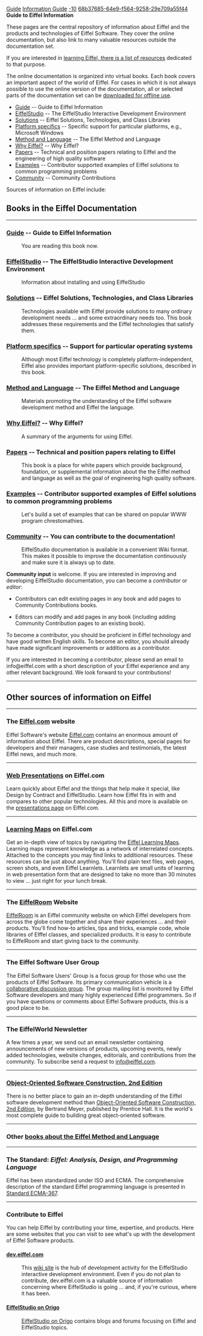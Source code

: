 [[Property:title|Guide]]
[[Property:link_title|Information Guide]]
[[Property:weight|-10]]
[[Property:uuid|68b37685-64e9-f564-9258-29e709a55f44]]
'''Guide to Eiffel Information'''

These pages are the central repository of information about Eiffel and the products and technologies of Eiffel Software. They cover the online documentation, but also link to many valuable resources outside the documentation set.

If you are interested in [[Learning Eiffel|learning Eiffel, there is a list of resources]] dedicated to that purpose. 

The online documentation is organized into virtual books. Each book covers an important aspect of the world of Eiffel. For cases in which it is not always possible to use the online version of the documentation, all or selected parts of the documentation set can be [[Offline use of the Eiffel documentation|downloaded for offline use]].

* [[Guide]] -- Guide to Eiffel Information
* [[EiffelStudio]] -- The EiffelStudio Interactive Development Environment
* [[Solutions]] -- Eiffel Solutions, Technologies, and Class Libraries
* [[Platform specifics]] -- Specific support for particular platforms, e.g., Microsoft Windows 
* [[Method|Method and Language]] -- The Eiffel Method and Language
* [[Why Eiffel?]] -- Why Eiffel?
* [[Papers]] -- Technical and position papers relating to Eiffel and the engineering of high quality software
* [[Examples]] -- Contributor supported examples of Eiffel solutions to common programming problems
* [[Community]] -- Community Contributions
<!--break-->
Sources of information on Eiffel include:

==Books in the Eiffel Documentation==
----

===[[Guide]] -- Guide to Eiffel Information===

:You are reading this book now.

===[[EiffelStudio]] -- The EiffelStudio Interactive Development Environment===

:Information about installing and using EiffelStudio

===[[Solutions]] -- Eiffel Solutions, Technologies, and Class Libraries===

:Technologies available with Eiffel provide solutions to many ordinary development needs ... and some extraordinary needs too. This book addresses these requirements and the Eiffel technologies that satisfy them.

===[[Platform specifics]] -- Support for particular operating systems===

:Although most  Eiffel technology is completely platform-independent, Eiffel also provides important platform-specific solutions, described in this book.

===[[Method|Method and Language]] -- The Eiffel Method and Language===

:Materials promoting the understanding of the Eiffel software development method and Eiffel the language.

===[[Why Eiffel?]] -- Why Eiffel? ===

:A summary of the arguments for using Eiffel.

===[[Papers]] -- Technical and position papers relating to Eiffel===

:This book is a place for white papers which provide background, foundation, or supplemental information about the the Eiffel method and language as well as the goal of engineering high quality software. 

===[[Examples]] -- Contributor supported examples of Eiffel solutions to common programming problems===

:Let's build a set of examples that can be shared on popular WWW program chrestomathies. 

===[[Community]] -- You can contribute to the documentation!===

:EiffelStudio documentation is available in a convenient Wiki format. This makes it possible to improve the documentation continuously and make sure it is always up to date.



'''Community input''' is welcome. If you are interested in improving and developing EiffelStudio documentation, you can become a ''contributor'' or ''editor'':

* Contributors can edit existing pages in any book and add pages to Community Contributions books.

* Editors can modify and add pages in any book (including adding Community Contribution pages to an existing book).

To become a contributor, you should be proficient in Eiffel technology and have good written English skills. To become an editor, you should already have made significant improvements or additions as a contributor.

If you are interested in becoming a contributor, please send an email to info@eiffel.com with a short description of your Eiffel experience and any other relevant background. We look forward to your contributions!



----

==Other sources of information on Eiffel==

----


===The [http://eiffel.com Eiffel.com] website===

Eiffel Software's website [http://eiffel.com Eiffel.com] contains an enormous amount of information about Eiffel. There are product descriptions, special pages for developers and their managers, case studies and testimonials, the latest Eiffel news, and much more.


----

===[http://eiffel.com/developers/presentations/ Web Presentations] on Eiffel.com===

Learn quickly about Eiffel and the things that help make it special, like Design by Contract and EiffelStudio. Learn how Eiffel fits in with and compares to other popular technologies. All this and more is available on the [http://eiffel.com/developers/presentations/ presentations page] on Eiffel.com. 


----

===[http://eiffel.com/developers/learning_maps/ Learning Maps] on Eiffel.com===

Get an in-depth view of topics by navigating the [http://eiffel.com/developers/learning_maps/ Eiffel Learning Maps]. Learning maps represent knowledge as a network of interrelated concepts. Attached to the concepts you may find links to additional resources. These resources can be just about anything. You'll find plain text files, web pages, screen shots, and even Eiffel Learnlets. Learnlets are small units of learning in web presentation form that are designed to take no more than 30 minutes to view ... just right for your lunch break.


----

===The [http://www.eiffelroom.com/ EiffelRoom] Website===

[http://www.eiffelroom.com/ EiffelRoom] is an Eiffel community website on which Eiffel developers from across the globe come together and share their experiences ... and their products. You'll find how-to articles, tips and tricks, example code, whole libraries of EIffel classes, and specialized products. It is easy to contribute to EiffelRoom and start giving back to the community.


----

===The Eiffel Software User Group===

The Eiffel Software Users' Group is a focus group for those who use the products of Eiffel Software. Its primary communication vehicle is a [http://groups.eiffel.com/ collaborative discussion group]. The group mailing list is monitored by Eiffel Software developers and many highly experienced Eiffel programmers. So if you have questions or comments about Eiffel Software products, this is a good place to be.


----

===The EiffelWorld Newsletter===

A few times a year, we send out an email newsletter containing announcements of new versions of products, upcoming events, newly added technologies, website changes, editorials, and contributions from the community. To subscribe send a request to [mailto:info@eiffel.com info@eiffel.com].


----

===[[Object-Oriented Software Construction, 2nd Edition]]===

There is no better place to gain an in-depth understanding of the Eiffel software development method than [[Object-Oriented Software Construction, 2nd Edition]], by Bertrand Meyer, published by Prentice Hall. It is the world's most complete guide to building great object-oriented software.


----

===Other [[Books about the Eiffel Method and Language|books about the Eiffel Method and Language]]===


----

===The Standard:  ''Eiffel: Analysis, Design, and Programming Language''===

Eiffel has been standardized under ISO and ECMA. The comprehensive description of the standard Eiffel programming language is presented in [http://www.ecma-international.org/publications/standards/Ecma-367.htm Standard ECMA-367].


----

===Contribute to Eiffel===

You can help Eiffel by contributing your time, expertise, and products. Here are some websites that you can visit to see what's up with the development of Eiffel Software products. 

====[http://dev.eiffel.com dev.eiffel.com]====

:This [http://dev.eiffel.com wiki site] is the hub of development activity for the EiffelStudio interactive development environment. Even if you do not plan to contribute, dev.eiffel.com is a valuable source of information concerning where EiffelStudio is going ... and, if you're curious, where it has been.

====[http://eiffelstudio.origo.ethz.ch/ EiffelStudio on Origo]====

:[http://eiffelstudio.origo.ethz.ch/ EiffelStudio on Origo] contains blogs and forums focusing on Eiffel and EiffelStudio topics.

